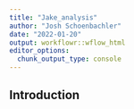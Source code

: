 ```yaml
---
title: "Jake_analysis"
author: "Josh Schoenbachler"
date: "2022-01-20"
output: workflowr::wflow_html
editor_options:
  chunk_output_type: console
---
```


## Introduction

```r

```


